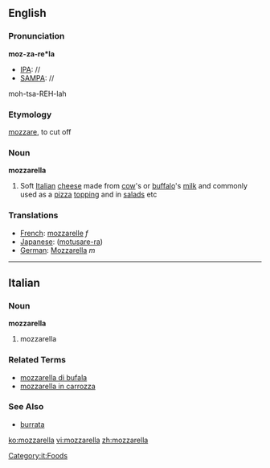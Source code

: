 ==English==
===Pronunciation===
'''moz-za-re*la'''
*[[IPA]]: //
*[[SAMPA]]: //
moh-tsa-REH-lah

===Etymology===
{{It.}} [[mozzare]], to cut off
===Noun===
'''mozzarella'''
#Soft [[Italian]] [[cheese]] made from [[cow]]'s or [[buffalo]]'s [[milk]] and commonly used as a [[pizza]] [[topping]] and in [[salad]]s etc

===Translations===

*[[French]]: [[mozzarelle]] ''f''
*[[Japanese]]: ([[motusare-ra]])
*[[German]]: [[Mozzarella]] ''m''

----

==Italian==
===Noun===
'''mozzarella''' {{m}} {{inv}}
# mozzarella

===Related Terms===
*[[mozzarella di bufala]]
*[[mozzarella in carrozza]]

===See Also===
*[[burrata]]

[[Category:it:Foods]]

[[ko:mozzarella]]
[[vi:mozzarella]]
[[zh:mozzarella]]